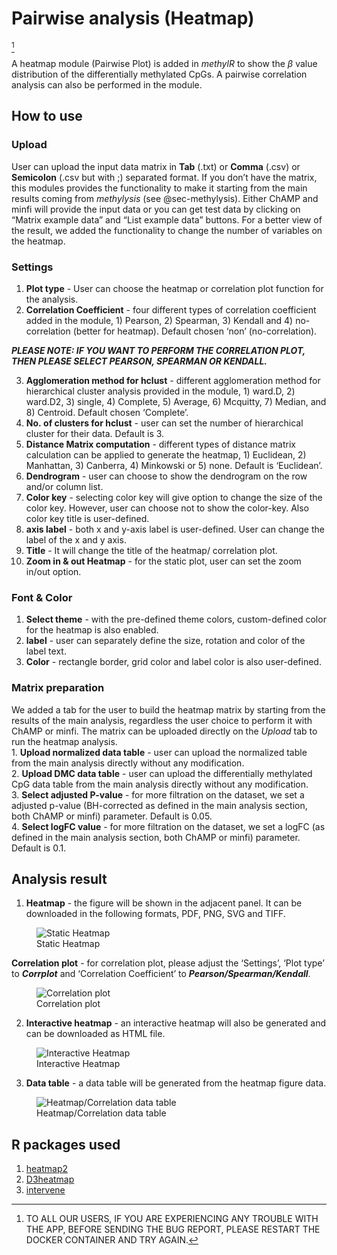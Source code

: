 # Pairwise analysis (Heatmap) {#sec-pairwise}
^[TO ALL OUR USERS, IF YOU ARE EXPERIENCING ANY TROUBLE WITH THE APP, BEFORE SENDING THE BUG REPORT, PLEASE RESTART THE DOCKER CONTAINER AND TRY AGAIN.]

A heatmap module (Pairwise Plot) is added in *methylR* to show the $\beta$ value distribution of the differentially methylated CpGs. A pairwise correlation analysis can also be performed in the module.

## How to use
### Upload
User can upload the input data matrix in **Tab** (.txt) or **Comma** (.csv) or **Semicolon** (.csv but with ;) separated format. If you don't have the matrix, this modules provides the functionality to make it starting from the main results coming from *methylysis* (see @sec-methylysis). Either ChAMP and minfi will provide the input data or you can get test data by clicking on "Matrix example data" and "List example data" buttons. For a better view of the result, we added the functionality to change the number of variables on the heatmap.

### Settings
1. **Plot type** - User can choose the heatmap or correlation plot function for the analysis.
2. **Correlation Coefficient** - four different types of correlation coefficient added in the module, 1) Pearson, 2) Spearman, 3) Kendall and 4) no-correlation (better for heatmap). Default chosen 'non' (no-correlation).

::: {.callout-important}
***PLEASE NOTE: IF YOU WANT TO PERFORM THE CORRELATION PLOT, THEN PLEASE SELECT PEARSON, SPEARMAN OR KENDALL.***
:::

3. **Agglomeration method for hclust** - different agglomeration method for hierarchical cluster analysis provided in the module, 1) ward.D, 2) ward.D2, 3) single, 4) Complete, 5) Average, 6) Mcquitty, 7) Median, and 8) Centroid. Default chosen 'Complete'.
4. **No. of clusters for hclust** - user can set the number of hierarchical cluster for their data. Default is 3.
5. **Distance Matrix computation** - different types of distance matrix calculation can be applied to generate the heatmap, 1) Euclidean, 2) Manhattan, 3) Canberra, 4) Minkowski or 5) none. Default is 'Euclidean'.
6. **Dendrogram** - user can choose to show the dendrogram on the row and/or column list.
7. **Color key** - selecting color key will give option to change the size of the color key. However, user can choose not to show the color-key. Also color key title is user-defined.
8. **axis label** - both x and y-axis label is user-defined. User can change the label of the x and y axis.
9. **Title** - It will change the title of the heatmap/ correlation plot.
10. **Zoom in & out Heatmap** - for the static plot, user can set the zoom in/out option.

### Font & Color
1. **Select theme** - with the pre-defined theme colors, custom-defined color for the heatmap is also enabled.
2. **label** - user can separately define the size, rotation and color of the label text.
3. **Color** - rectangle border, grid color and label color is also user-defined.

### Matrix preparation
We added a tab for the user to build the heatmap matrix by starting from the results of the main analysis, regardless the user choice to perform it with ChAMP or minfi. The matrix can be uploaded directly on the *Upload* tab to run the heatmap analysis. \
1. **Upload normalized data table** - user can upload the normalized table from the main analysis directly without any modification. \
2. **Upload DMC data table** - user can upload the differentially methylated CpG data table from the main analysis directly without any modification. \
3. **Select adjusted P-value** - for more filtration on the dataset, we set a adjusted p-value (BH-corrected as defined in the main analysis section, both ChAMP or minfi) parameter. Default is 0.05. \
4. **Select logFC value** - for more filtration on the dataset, we set a logFC (as defined in the main analysis section, both ChAMP or minfi) parameter. Default is 0.1.

## Analysis result
1. **Heatmap** - the figure will be shown in the adjacent panel. It can be downloaded in the following formats, PDF, PNG, SVG and TIFF. \

![Static Heatmap](_images/heatmap.png)

::: {.callout-tip}
**Correlation plot** - for correlation plot, please adjust the 'Settings', 'Plot type' to ***Corrplot*** and 'Correlation Coefficient' to ***Pearson/Spearman/Kendall***.
:::

![Correlation plot](_images/correlationplot-setting.png)

2. **Interactive heatmap** - an interactive heatmap will also be generated and can be downloaded as HTML file. \

![Interactive Heatmap](_images/heatmap2.png)

3. **Data table** - a data table will be generated from the heatmap figure data.

![Heatmap/Correlation data table](_images/heatmap-datatable.png)

## R packages used
1. [heatmap2](https://biocorecrg.github.io/CRG_RIntroduction/heatmap-2-function-from-gplots-package.html)
2. [D3heatmap](https://github.com/talgalili/d3heatmap)
3. [intervene](https://github.com/asntech/intervene)
